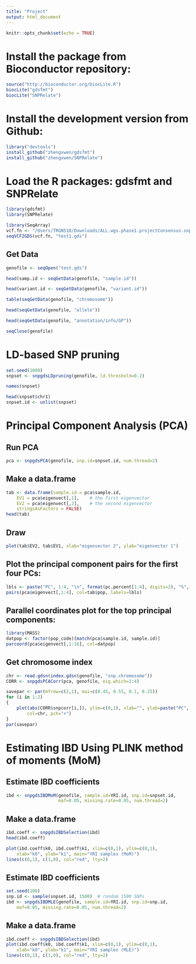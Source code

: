```yaml
---
title: "Project"
output: html_document
---
```


```r
knitr::opts_chunk$set(echo = TRUE)
```

# Install the package from Bioconductor repository:
```r
source("http://bioconductor.org/biocLite.R")
biocLite("gdsfmt")
biocLite("SNPRelate")
```

# Install the development version from Github:
```r
library("devtools")
install_github("zhengxwen/gdsfmt")
install_github("zhengxwen/SNPRelate")
```

# Load the R packages: gdsfmt and SNPRelate
```r
library(gdsfmt)
library(SNPRelate)
```

```r
library(SeqArray)
vcf.fn <- "/Users/TRGN510/Downloads/ALL.wgs.phase1.projectConsensus.snps.sites.vcf.gz"
seqVCF2GDS(vcf.fn, "test1.gds")
```

## Get Data
```r
genofile <- seqOpen("test.gds")
```

```r
head(samp.id <- seqGetData(genofile, "sample.id"))
```

```r
head(variant.id <- seqGetData(genofile, "variant.id"))
```

```r
table(seqGetData(genofile, "chromosome"))
```

```r
head(seqGetData(genofile, "allele"))
```

```r
head(seqGetData(genofile, "annotation/info/GP"))
```

```r
seqClose(genofile)
```

# LD-based SNP pruning
```r
set.seed(1000)
snpset <- snpgdsLDpruning(genofile, ld.threshold=0.2)
```

```r
names(snpset)
```

```r
head(snpset$chr1)
snpset.id <- unlist(snpset)
```

# Principal Component Analysis (PCA)
## Run PCA
```r
pca <- snpgdsPCA(genofile, snp.id=snpset.id, num.thread=2)
```

## Make a data.frame
```r
tab <- data.frame(sample.id = pca$sample.id,
    EV1 = pca$eigenvect[,1],    # the first eigenvector
    EV2 = pca$eigenvect[,2],    # the second eigenvector
    stringsAsFactors = FALSE)
head(tab)
```

## Draw
```r
plot(tab$EV2, tab$EV1, xlab="eigenvector 2", ylab="eigenvector 1")
```

## Plot the principal component pairs for the first four PCs:
```r
lbls <- paste("PC", 1:4, "\n", format(pc.percent[1:4], digits=2), "%", sep="")
pairs(pca$eigenvect[,1:4], col=tab$pop, labels=lbls)
```


## Parallel coordinates plot for the top principal components:
```r
library(MASS)
datpop <- factor(pop_code)[match(pca$sample.id, sample.id)]
parcoord(pca$eigenvect[,1:16], col=datpop)
```

## Get chromosome index
```r
chr <- read.gdsn(index.gdsn(genofile, "snp.chromosome"))
CORR <- snpgdsPCACorr(pca, genofile, eig.which=1:4)
```

```r
savepar <- par(mfrow=c(2,1), mai=c(0.45, 0.55, 0.1, 0.25))
for (i in 1:2)
{
    plot(abs(CORR$snpcorr[i,]), ylim=c(0,1), xlab="", ylab=paste("PC", i),
        col=chr, pch="+")
}
par(savepar)
```

# Estimating IBD Using PLINK method of moments (MoM)
## Estimate IBD coefficients
```r
ibd <- snpgdsIBDMoM(genofile, sample.id=YRI.id, snp.id=snpset.id, 
                    maf=0.05, missing.rate=0.05, num.thread=2)
```

## Make a data.frame
```r
ibd.coeff <- snpgdsIBDSelection(ibd)
head(ibd.coeff)
```

```r
plot(ibd.coeff$k0, ibd.coeff$k1, xlim=c(0,1), ylim=c(0,1),
    xlab="k0", ylab="k1", main="YRI samples (MoM)")
lines(c(0,1), c(1,0), col="red", lty=2)
```

## Estimate IBD coefficients
```r
set.seed(100)
snp.id <- sample(snpset.id, 1500)  # random 1500 SNPs
ibd <- snpgdsIBDMLE(genofile, sample.id=YRI.id, snp.id=snp.id,
    maf=0.05, missing.rate=0.05, num.thread=2)
```

## Make a data.frame
```r
ibd.coeff <- snpgdsIBDSelection(ibd)
plot(ibd.coeff$k0, ibd.coeff$k1, xlim=c(0,1), ylim=c(0,1),
    xlab="k0", ylab="k1", main="YRI samples (MLE)")
lines(c(0,1), c(1,0), col="red", lty=2)
```


